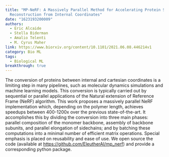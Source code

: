 ```yaml
---
title: "MP-NeRF: A Massively Parallel Method for Accelerating Protein Structure
  Reconstruction from Internal Coordinates"
date: "1623193200009"
authors:
  - Eric Alcaide
  - Stella Biderman
  - Amalio Telenti
  - M. Cyrus Maher
link: https://www.biorxiv.org/content/10.1101/2021.06.08.446214v1
category: Bio ML
tags:
  - Biological ML
breakthrough: true
---
```


The conversion of proteins between internal and cartesian coordinates is a limiting step in many pipelines, such as molecular dynamics simulations and machine learning models. This conversion is typically carried out by sequential or parallel applications of the Natural extension of Reference Frame (NeRF) algorithm. This work proposes a massively parallel NeRF implementation which, depending on the polymer length, achieves speedups between 400-1200x over the previous state-of-the-art. It accomplishes this by dividing the conversion into three main phases: parallel composition of the monomer backbone, assembly of backbone subunits, and parallel elongation of sidechains; and by batching these computations into a minimal number of efficient matrix operations. Special emphasis is placed on reusability and ease of use. We open source the code (available at https://github.com/EleutherAI/mp_nerf) and provide a corresponding python package.

